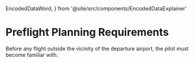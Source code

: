   EncodedDataWord,
} from '@site/src/components/EncodedDataExplainer'

# Preflight Planning Requirements

Before any flight outside the vicinity of the departure airport, the pilot must
become familiar with.

<Acronym>
  <AcronymRow letter="N" title="NOTAMs" />
  <AcronymRow letter="W" title="Weather reports" notes="(IFR flights)" />
  <AcronymRow
    letter="K"
    title="Known ATC traffic delays"
    notes="(IFR flights)"
  />
  <AcronymRow letter="R" title="Runway lengths at airports of intended use" />
  <AcronymRow
    letter="A"
    title="Alternatives if the flight cannot be completed as planned"
    notes="(IFR flights)"
  />
  <AcronymRow letter="F" title="Fuel requirements" notes="(IFR flights)" />
  <AcronymRow letter="T" title="Takeoff and landing performance requirements" />
</Acronym>

<Reg part="91.103" />
